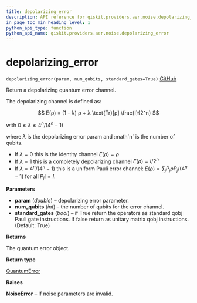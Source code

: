 ```yaml
---
title: depolarizing_error
description: API reference for qiskit.providers.aer.noise.depolarizing_error
in_page_toc_min_heading_level: 1
python_api_type: function
python_api_name: qiskit.providers.aer.noise.depolarizing_error
---
```


# depolarizing\_error

<span id="qiskit.providers.aer.noise.depolarizing_error" />

`depolarizing_error(param, num_qubits, standard_gates=True)` [GitHub](https://github.com/qiskit/qiskit-aer/tree/stable/0.5/qiskit/providers/aer/noise/errors/standard_errors.py "view source code")

Return a depolarizing quantum error channel.

The depolarizing channel is defined as:

$$
E(ρ) = (1 - λ) ρ + λ \text{Tr}[ρ] \frac{I}{2^n}
$$

with $0 \le λ \le 4^n / (4^n - 1)$

where $λ$ is the depolarizing error param and :math\`n\` is the number of qubits.

*   If $λ = 0$ this is the identity channel $E(ρ) = ρ$
*   If $λ = 1$ this is a completely depolarizing channel $E(ρ) = I / 2^n$
*   If $λ = 4^n / (4^n - 1)$ this is a uniform Pauli error channel: $E(ρ) = \sum_j P_j ρ P_j / (4^n - 1)$ for all $P_j != I$.

**Parameters**

*   **param** (*double*) – depolarizing error parameter.
*   **num\_qubits** (*int*) – the number of qubits for the error channel.
*   **standard\_gates** (*bool*) – if True return the operators as standard qobj Pauli gate instructions. If false return as unitary matrix qobj instructions. (Default: True)

**Returns**

The quantum error object.

**Return type**

[QuantumError](qiskit.providers.aer.noise.QuantumError "qiskit.providers.aer.noise.QuantumError")

**Raises**

**NoiseError** – If noise parameters are invalid.

